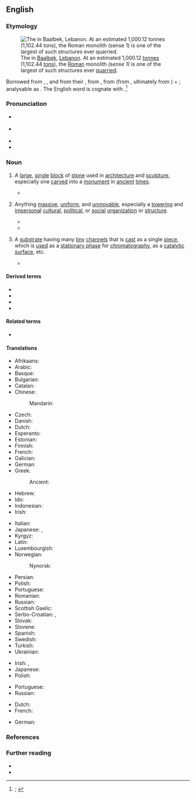 ==English==
{{was wotd|2020|September|11}}

===Etymology===
[[File:Baalbek-stoneofpregnantwoman.jpg|thumb|The {{w|Stone of the Pregnant Woman}} in [[Baalbek]], [[Lebanon]]. At an estimated 1,000.12 [[tonne]]s (1,102.44 [[ton]]s), the [[Roman#Adjective|Roman]] monolith ''(sense 1)'' is one of the largest of such structures ever [[quarry#Verb|quarried]].]]

{{PIE root|en|mey|}}
Borrowed from {{bor|en|fr|monolithe|t=object made from a single block of stone}}, {{bor|en|frm|monolythe|t=made from a single block of stone}}, and from their {{glossary|etymon}} {{der|en|la|monolithus|t=made from a single block of stone}}, from {{der|en|grc|μονόλιθος|t=made from a single block of stone}}, from {{m|grc|μονο-|pos=prefix meaning ‘alone; single’}} (from {{m|grc|μόνος|t=alone; only, unique}}, ultimately from {{der|en|ine-pro|*mey-|t=little, small}}) + {{m|grc|λίθος|t=a stone; stone as a substance}}; analysable as {{confix|en|mono|lith}}. The English word is cognate with {{cog|de|monolith|t=made from a single block of stone}}.<ref>{{R:OED Online|pos=adj.'' and ''n|id=121455|date=December 2002|nodot=1}}; {{R:Lexico|pos=n}}</ref>

===Pronunciation===
* {{a|RP}} {{IPA|en|/ˈmɒnəlɪθ/|/ˈmɒnlɪθ/}}
* {{a|GA}} {{IPA|en|/ˈmɑnəˌlɪθ/}}
* {{audio|en|En-us-monolith.ogg|Audio (GA)}}
* {{hyphenation|en|mo|no|lith}}

===Noun===
{{en-noun}}

# {{lb|en|also|attributively}} A [[large]], [[single#Adjective|single]] [[block#Noun|block]] of [[stone#Noun|stone]] used in [[architecture]] and [[sculpture]], especially one [[carve]]d into a [[monument]] in [[ancient]] [[time#Noun|times]].
#* {{quote-journal|en|author=Henry Petroski|authorlink=Henry Petroski|title=The Washington Monument|archiveurl=https://web.archive.org/web/20200829160906/https://www.americanscientist.org/article/the-washington-monument|archivedate=29 August 2020|magazine={{w|American Scientist}}|location=New Haven, Conn.|publisher=[[w:Sigma Xi|Sigma Xi, the Scientific Research Society]]|month=January|year=2012|volume=100|issue=1|page=16|issn=0003-0996|oclc=891112584|passage=The Washington Monument is often described as an obelisk, and sometimes even as a "true obelisk," even though it is not. A true obelisk is a '''monolith''', a pylon formed out of a single piece of stone.}}
# {{lb|en|also|attributively}} Anything [[massive]], [[uniform#Adjective|uniform]], and [[unmovable]], especially a [[towering#Adjective|towering]] and [[impersonal]] [[cultural]], [[political]], or [[social]] [[organization]] or [[structure#Noun|structure]].
#: {{antonyms|en|chimera}}
#* {{quote-book|en|author=Femi Ojo-Ade|authorlink=Femi Ojo Ade|chapter=[[w:Nicolás Guillén|Nicolas Guillén]]: Negritude and Nationalism|title=Being Black, Being Human: More Essays on Black Culture|location=Trenton, N.J.; Asmara, Eritrea|publisher=Africa World Press|year=1996|year_published=2004|page=157|pageurl=https://books.google.com/books?id=8k_DnWuLoS4C&pg=PA157|isbn=978-1-59221-043-5|passage=For whatever reason, one knows that the Senegalese poet-president &#91;{{w|Léopold Sédar Senghor}}&#93; became the Father of the ideology, cleverly weaving a network of cultural contributions and atavistic, essential, and behavioral components into a kind of black '''monolith''' hardly acceptable to anyone.}}
#* {{quote-web|en|author=Jesse Hassenger|title=Disney Goes Viral with an Ambitious, Overstuffed ''{{w|Wreck-It Ralph}}'' Sequel|archiveurl=https://web.archive.org/web/20191121090639/https://film.avclub.com/disney-goes-viral-with-an-ambitious-overstuffed-wreck-1830370111|archivedate=21 November 2019|work={{w|The A.V. Club}}|date=14 November 2018|passage=Intentionally or not, the movie [''{{w|Ralph Breaks the Internet}}''] makes Disney feel as enormous as the internet itself, containing a series of micro-targeted idiosyncrasies and in-jokes that are nonetheless controlled by a cultural '''monolith''' (whether that's Disney or whatever massive corporation owns your local ISP).}}
# {{lb|en|chemistry}} A [[substrate]] having many [[tiny]] [[channel#Noun|channels]] that is [[cast#Verb|cast]] as a single [[piece#Noun|piece]], which is [[use#Verb|used]] as a [[stationary phase]] for [[chromatography]], as a [[catalytic]] [[surface#Noun|surface]], etc.
#* {{quote-journal|en|author=Pete Gagnon|title=Monoliths Emerge as Key Purification Methodology|archiveurl=https://web.archive.org/web/20081211191602/http://www.genengnews.com/articles/chitem.aspx?aid=2543|archivedate=11 December 2008|journal=Genetic Engineering & Biotechnology News|location=|publisher={{w|Mary Ann Liebert}}|date=1 August 2008|volume=28|issue=14|page=48|issn=1935-472X|oclc=884079966|passage=The conference chairman, Alois Jungbauer, Ph.D., professor at the University of Natural Resources and Applied Life Sciences in Vienna, defined a '''monolith''' as a continuous stationary-phase cast as a homogeneous column in a single piece. '''Monoliths''' are further characterized by a highly interconnected network of channels, most with sizes ranging from 1 to 5 µm. The adsorptive surface is directly accessible to solutes as they pass through the column.}}

====Derived terms====
* {{l|en|monolithal}}
* {{l|en|monolithic}}
* {{l|en|monolithically}}
* {{l|en|monolithism}}

====Related terms====
* {{l|en|megalith}}

====Translations====
{{trans-top|large, single block of stone}}
* Afrikaans: {{t|af|monoliet}}
* Arabic: {{t|ar|مونوليث}}
* Basque: {{t|eu|monolito}}
* Bulgarian: {{t|bg|монолит|m}}
* Catalan: {{t|ca|monòlit|m}}
* Chinese:
*: Mandarin: {{t+|cmn|磐石|tr=pánshí}}
* Czech: {{t|cs|monolit|m}}
* Danish: {{t|da|monolit|c}}
* Dutch: {{t+|nl|monoliet|m}}
* Esperanto: {{t|eo|monolito}}
* Estonian: {{t|et|monoliit}}
* Finnish: {{t+|fi|monoliitti}}
* French: {{t+|fr|monolithe|m}}
* Galician: {{t|gl|monólito|m}}
* German: {{t+|de|Monolith|m}}
* Greek: {{t+|el|μονόλιθος|m}}
*: Ancient: {{t|grc|μονόλιθος|m}}
* Hebrew: {{t+|he|מונולית|m}}
* Ido: {{t+|io|monolito}}
* Indonesian: {{t+|id|monolit}}
* Irish: {{t|ga|monailit|f}}
{{trans-mid}}
* Italian: {{t+|it|monolito|m}}
* Japanese: {{t|ja|一枚岩|tr=ichimaiiwa}}, {{t|ja|モノリス}}
* Kyrgyz: {{t|ky|монолит}}
* Latin: {{t|la|monolithus}}
* Luxembourgish: {{t|lb|monolith}}
* Norwegian: {{t|no|monolitt|m}}
*: Nynorsk: {{t|nn|monolitt|m}}
* Persian: {{t|fa|مونولیت}}
* Polish: {{t|pl|monolit|m}}
* Portuguese: {{t+|pt|monólito|m}}
* Romanian: {{t+|ro|monolit|n}}
* Russian: {{t+|ru|моноли́т|f}}
* Scottish Gaelic: {{t|gd|tursa}} {{qualifier|vertical}}
* Serbo-Croatian: {{t|sh|моно̀лӣт|m}}, {{t+|sh|monòlīt|m}}
* Slovak: {{t|sk|monolit}}
* Slovene: {{t|sl|monolit}}
* Spanish: {{t+|es|monolito|m}}
* Swedish: {{t+|sv|monolit}}
* Turkish: {{t+|tr|monolit}}
* Ukrainian: {{t|uk|моноліт|m}}
{{trans-bottom}}

{{trans-top|anything massive, uniform, and unmovable}}
* Irish: {{t|ga|monailit|f}}, {{t|ga|allait|f}}
* Japanese: {{t|ja|一枚岩|tr=ichimaiiwa}}
* Polish: {{t|pl|monolit|m}}
{{trans-mid}}
* Portuguese: {{t+|pt|monólito|m}}
* Russian: {{t+|ru|моноли́т|f}}
{{trans-bottom}}

{{trans-top|substrate having many tiny channels that is cast as a single piece}}
{{trans-mid}}
{{trans-bottom}}

{{checktrans-top}}
* Dutch: {{t+check|nl|monoliet|m}}
* French: {{t+check|fr|monolithe|m}}
{{trans-mid}}
* German: {{t+check|de|Monolith|m}}
{{trans-bottom}}

===References===
<references />

===Further reading===
* {{pedia}}
* {{pedia|monolith (disambiguation)}}